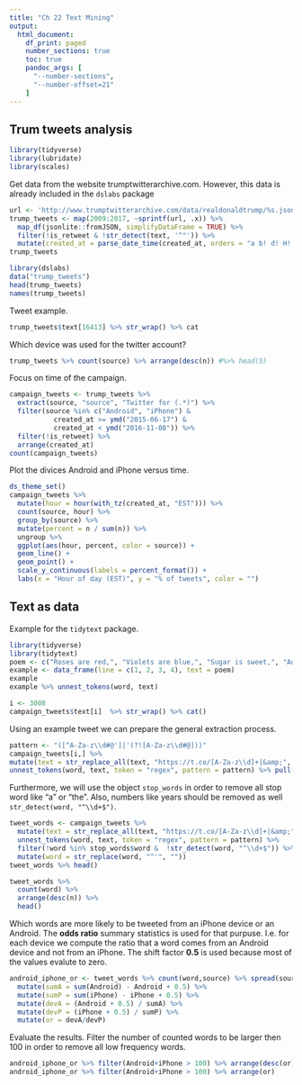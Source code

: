 ```yaml
---
title: "Ch 22 Text Mining"
output:
  html_document:
    df_print: paged
    number_sections: true
    toc: true
    pandoc_args: [
      "--number-sections",
      "--number-offset=21"
    ]
---
```



<!-- run: *Cmd+Shift+Enter* -->

<!-- insert: *Cmd+Option+I* -->

<!-- knit: *Cmd+Shift+K* -->

## Trum tweets analysis

```r
library(tidyverse)
library(lubridate)
library(scales)
```

Get data from the website trumptwitterarchive.com.
However, this data is already included in the `dslabs` package

```r
url <- 'http://www.trumptwitterarchive.com/data/realdonaldtrump/%s.json'
trump_tweets <- map(2009:2017, ~sprintf(url, .x)) %>%
  map_df(jsonlite::fromJSON, simplifyDataFrame = TRUE) %>%
  filter(!is_retweet & !str_detect(text, '^"')) %>%
  mutate(created_at = parse_date_time(created_at, orders = "a b! d! H!:M!:S! z!* Y!",tz="EST")) 
trump_tweets
```

```r
library(dslabs)
data("trump_tweets")
head(trump_tweets)
names(trump_tweets)
```

Tweet example.

```r
trump_tweets$text[16413] %>% str_wrap() %>% cat
```

Which device was used for the twitter account?
```r
trump_tweets %>% count(source) %>% arrange(desc(n)) #%>% head(5)
```

Focus on time of the campaign.
```r
campaign_tweets <- trump_tweets %>% 
  extract(source, "source", "Twitter for (.*)") %>%
  filter(source %in% c("Android", "iPhone") &
           created_at >= ymd("2015-06-17") & 
           created_at < ymd("2016-11-08")) %>%
  filter(!is_retweet) %>%
  arrange(created_at)
count(campaign_tweets)
```

Plot the divices Android and iPhone versus time.

```r
ds_theme_set()
campaign_tweets %>%
  mutate(hour = hour(with_tz(created_at, "EST"))) %>%
  count(source, hour) %>%
  group_by(source) %>%
  mutate(percent = n / sum(n)) %>%
  ungroup %>%
  ggplot(aes(hour, percent, color = source)) +
  geom_line() +
  geom_point() +
  scale_y_continuous(labels = percent_format()) +
  labs(x = "Hour of day (EST)", y = "% of tweets", color = "")
```

## Text as data


Example for the `tidytext` package.
```r
library(tidyverse)
library(tidytext)
poem <- c("Roses are red,", "Violets are blue,", "Sugar is sweet,", "And so are you.")
example <- data_frame(line = c(1, 2, 3, 4), text = poem)
example
example %>% unnest_tokens(word, text)
```

```r
i <- 3008
campaign_tweets$text[i]  %>% str_wrap() %>% cat()
```

Using an example tweet we can prepare the general extraction process.

```r
pattern <- "([^A-Za-z\\d#@']|'(?![A-Za-z\\d#@]))"
campaign_tweets[i,] %>% 
mutate(text = str_replace_all(text, "https://t.co/[A-Za-z\\d]+|&amp;", ""))  %>% 
unnest_tokens(word, text, token = "regex", pattern = pattern) %>% pull(word)
```

Furthermore, we will use the object `stop_words` in order to remove all stop word like "a" or "the".
Also, numbers like years should be removed as well `str_detect(word, "^\\d+$")`.

```r
tweet_words <- campaign_tweets %>% 
  mutate(text = str_replace_all(text, "https://t.co/[A-Za-z\\d]+|&amp;", ""))  %>%
  unnest_tokens(word, text, token = "regex", pattern = pattern) %>%
  filter(!word %in% stop_words$word &  !str_detect(word, "^\\d+$")) %>%
  mutate(word = str_replace(word, "^'", ""))
tweet_words %>% head()
```

```r
tweet_words %>% 
  count(word) %>%
  arrange(desc(n)) %>% 
  head()
```

Which words are more likely to be tweeted from an iPhone device or an Android.
The __odds ratio__ summary statistics is used for that purpuse. 
I.e. for each device we compute the ratio that a word comes from an Android device and not from an iPhone.
The shift factor __0.5__ is used because most of the values evalute to zero.

```r
android_iphone_or <- tweet_words %>% count(word,source) %>% spread(source, n, fill=0) %>% 
  mutate(sumA = sum(Android) - Android + 0.5) %>% 
  mutate(sumP = sum(iPhone) - iPhone + 0.5) %>% 
  mutate(devA = (Android + 0.5) / sumA) %>% 
  mutate(devP = (iPhone + 0.5) / sumP) %>% 
  mutate(or = devA/devP) 
```

Evaluate the results.
Filter the number of counted words to be larger then 100 in order to remove all low frequency words.

```r
android_iphone_or %>% filter(Android+iPhone > 100) %>% arrange(desc(or))
android_iphone_or %>% filter(Android+iPhone > 100) %>% arrange(or)

```

